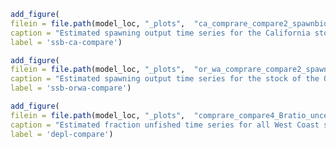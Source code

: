 ```r
add_figure(
filein = file.path(model_loc, "_plots",  "ca_comprare_compare2_spawnbio_uncertainty.png"), 
caption = "Estimated spawning output time series for the California stocks north and south of Point Conception",
label = 'ssb-ca-compare')
```

```r
add_figure(
filein = file.path(model_loc, "_plots",  "or_wa_comprare_compare2_spawnbio_uncertainty.png"), 
caption = "Estimated spawning output time series for the stock of the Oregon and Washington coasts",
label = 'ssb-orwa-compare')
```

```r
add_figure(
filein = file.path(model_loc, "_plots",  "comprare_compare4_Bratio_uncertainty.png"), 
caption = "Estimated fraction unfished time series for all West Coast stocks",
label = 'depl-compare')
```

\clearpage